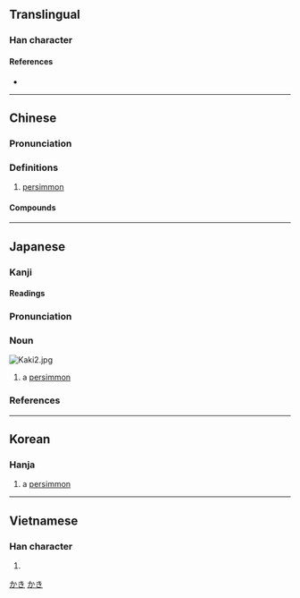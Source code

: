 {{character info/new}}
{{also|杮|枾}}
==Translingual==

===Han character===
{{Han char|rn=75|rad=木|as=05|sn=9|four=45927|canj=DYLB|ids=⿰木市}}

====References====
* {{Han ref|kx=0521.121|dkj=14681|hdz=21188.020|uh=67FF|ud=26623|bh=AC55|bd=44117}}

----

==Chinese==
{{zh-forms|alt=柹,枾,𣐈}}

===Pronunciation===
{{zh-pron
|m=shì
|c=ci5,ci5-2
|h=pfs=chhṳ
|mn=qz:sǐ/xm,zz:sī/qz:khǐ/tw,xm,zz:khī
|mn_note=sǐ/sī - literary; khǐ/khī - vernacular
|mc=
|oc=y
|ma=
|cat=n
}}

===Definitions===
{{zh-hanzi}}

# [[persimmon]]

====Compounds====
{{zh-der|椑柿|柿子椒|柿子|油柿|柿霜|柿餅|柿漆|蓋柿|西紅柿}}

----

==Japanese==

===Kanji===
{{ja-kanji|grade=c|rs=木05}}

====Readings====
{{ja-readings
|goon=じ
|kanon=し
|kun=かき-
}}

===Pronunciation===
{{ja-pron|yomi=k|かき|acc=0|acc_ref=SMK2,NHK}}

===Noun===
[[Image:Kaki2.jpg|thumb]]
{{ja-noun|かき}}

# a [[persimmon]]

===References===
<references/>

[[Category:Japanese basic words|かき]]
[[Category:ja:Fruits|かき]]

----

==Korean==

===Hanja===
{{ko-hanja|hangeul=시|eumhun=|rv=si|mr=si|y=si}}

# a [[persimmon]]

----

==Vietnamese==

===Han character===
{{vi-hantu|thị|rs=木05}}

# {{defn|lang=vi|sort=木05}}